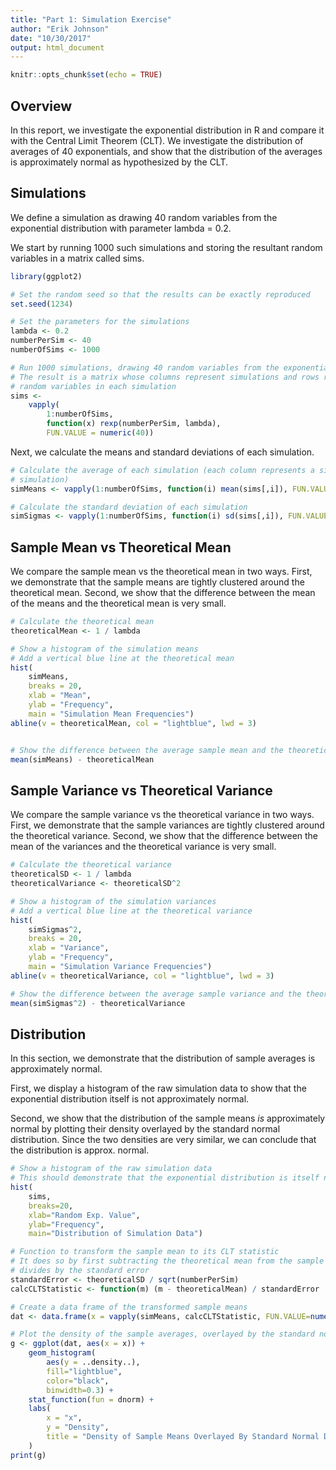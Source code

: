 ```yaml
---
title: "Part 1: Simulation Exercise"
author: "Erik Johnson"
date: "10/30/2017"
output: html_document
---
```


```r
knitr::opts_chunk$set(echo = TRUE)
```

## Overview
In this report, we investigate the exponential distribution in R and compare it with the Central Limit Theorem (CLT). We investigate the distribution of averages of 40 exponentials, and show that the distribution of the averages is approximately normal as hypothesized by the CLT.

## Simulations

We define a simulation as drawing 40 random variables from the exponential distribution with parameter lambda = 0.2.

We start by running 1000 such simulations and storing the resultant random variables in a matrix called sims.

```r
library(ggplot2)
```

```r
# Set the random seed so that the results can be exactly reproduced
set.seed(1234) 

# Set the parameters for the simulations
lambda <- 0.2
numberPerSim <- 40
numberOfSims <- 1000

# Run 1000 simulations, drawing 40 random variables from the exponential distribution
# The result is a matrix whose columns represent simulations and rows represent 
# random variables in each simulation
sims <- 
    vapply(
        1:numberOfSims, 
        function(x) rexp(numberPerSim, lambda), 
        FUN.VALUE = numeric(40))
```

Next, we calculate the means and standard deviations of each simulation.

```r
# Calculate the average of each simulation (each column represents a single
# simulation)
simMeans <- vapply(1:numberOfSims, function(i) mean(sims[,i]), FUN.VALUE = numeric(1))

# Calculate the standard deviation of each simulation
simSigmas <- vapply(1:numberOfSims, function(i) sd(sims[,i]), FUN.VALUE = numeric(1))
```

## Sample Mean vs Theoretical Mean

We compare the sample mean vs the theoretical mean in two ways. First, we demonstrate that the sample means are tightly clustered around the theoretical mean. Second, we show that the difference between the mean of the means and the theoretical mean is very small.

```r
# Calculate the theoretical mean
theoreticalMean <- 1 / lambda

# Show a histogram of the simulation means
# Add a vertical blue line at the theoretical mean
hist(
    simMeans, 
    breaks = 20, 
    xlab = "Mean", 
    ylab = "Frequency", 
    main = "Simulation Mean Frequencies")
abline(v = theoreticalMean, col = "lightblue", lwd = 3)


# Show the difference between the average sample mean and the theoretical mean
mean(simMeans) - theoreticalMean
```

## Sample Variance vs Theoretical Variance

We compare the sample variance vs the theoretical variance in two ways. First, we demonstrate that the sample variances are tightly clustered around the theoretical variance. Second, we show that the difference between the mean of the variances and the theoretical variance is very small.

```r
# Calculate the theoretical variance
theoreticalSD <- 1 / lambda
theoreticalVariance <- theoreticalSD^2

# Show a histogram of the simulation variances
# Add a vertical blue line at the theoretical variance
hist(
    simSigmas^2, 
    breaks = 20, 
    xlab = "Variance", 
    ylab = "Frequency", 
    main = "Simulation Variance Frequencies")
abline(v = theoreticalVariance, col = "lightblue", lwd = 3)

# Show the difference between the average sample variance and the theoretical variance
mean(simSigmas^2) - theoreticalVariance
```

## Distribution

In this section, we demonstrate that the distribution of sample averages is approximately normal. 

First, we display a histogram of the raw simulation data to show that the exponential distribution itself is not approximately normal.

Second, we show that the distribution of the sample means *is* approximately normal by plotting their density overlayed by the standard normal distribution. Since the two densities are very similar, we can conclude that the distribution is approx. normal.

```r
# Show a histogram of the raw simulation data
# This should demonstrate that the exponential distribution is itself not normal
hist(
    sims,
    breaks=20,
    xlab="Random Exp. Value",
    ylab="Frequency",
    main="Distribution of Simulation Data")

# Function to transform the sample mean to its CLT statistic
# It does so by first subtracting the theoretical mean from the sample mean, and then
# divides by the standard error
standardError <- theoreticalSD / sqrt(numberPerSim)
calcCLTStatistic <- function(m) (m - theoreticalMean) / standardError

# Create a data frame of the transformed sample means
dat <- data.frame(x = vapply(simMeans, calcCLTStatistic, FUN.VALUE=numeric(1)))

# Plot the density of the sample averages, overlayed by the standard normal dist
g <- ggplot(dat, aes(x = x)) +
    geom_histogram(
        aes(y = ..density..), 
        fill="lightblue", 
        color="black", 
        binwidth=0.3) +
    stat_function(fun = dnorm) +
    labs(
        x = "x",
        y = "Density",
        title = "Density of Sample Means Overlayed By Standard Normal Distribution"
    )
print(g)
```

